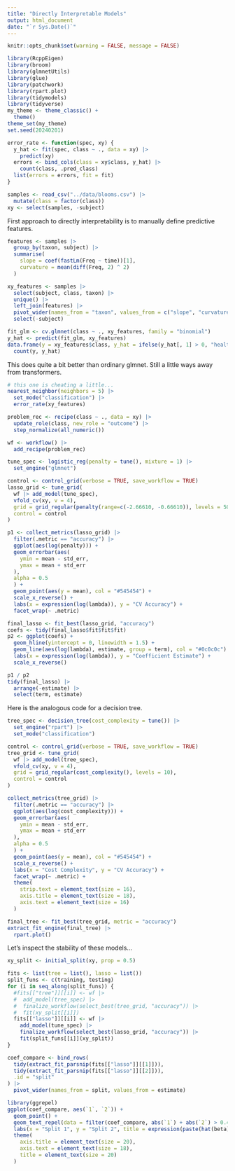 ```yaml
---
title: "Directly Interpretable Models"
output: html_document
date: "`r Sys.Date()`"
---
```


```r
knitr::opts_chunk$set(warning = FALSE, message = FALSE)
```

```r
library(RcppEigen)
library(broom)
library(glmnetUtils)
library(glue)
library(patchwork)
library(rpart.plot)
library(tidymodels)
library(tidyverse)
my_theme <- theme_classic() +
  theme()
theme_set(my_theme)
set.seed(20240201)
```

```r
error_rate <- function(spec, xy) {
  y_hat <- fit(spec, class ~ ., data = xy) |>
    predict(xy)
  errors <- bind_cols(class = xy$class, y_hat) |>
    count(class, .pred_class)
  list(errors = errors, fit = fit)
}
```

```r
samples <- read_csv("../data/blooms.csv") |>
  mutate(class = factor(class))
xy <- select(samples, -subject)
```

First approach to directly interpretability is to manually define predictive
features.

```r
features <- samples |>
  group_by(taxon, subject) |>
  summarise(
    slope = coef(fastLm(Freq ~ time))[1],
    curvature = mean(diff(Freq, 2) ^ 2)
  )
```

```r
xy_features <- samples |>
  select(subject, class, taxon) |>
  unique() |>
  left_join(features) |>
  pivot_wider(names_from = "taxon", values_from = c("slope", "curvature")) |>
  select(-subject)

fit_glm <- cv.glmnet(class ~ ., xy_features, family = "binomial")
y_hat <- predict(fit_glm, xy_features)
data.frame(y = xy_features$class, y_hat = ifelse(y_hat[, 1] > 0, "healthy", "disease")) |>
  count(y, y_hat)
```

This does quite a bit better than ordinary glmnet. Still a little ways away from
transformers.

```r
# this one is cheating a little...
nearest_neighbor(neighbors = 5) |>
  set_mode("classification") |>
  error_rate(xy_features)
```

```r
problem_rec <- recipe(class ~ ., data = xy) |>
  update_role(class, new_role = "outcome") |>
  step_normalize(all_numeric())

wf <- workflow() |>
  add_recipe(problem_rec)

tune_spec <- logistic_reg(penalty = tune(), mixture = 1) |>
  set_engine("glmnet")

control <- control_grid(verbose = TRUE, save_workflow = TRUE)
lasso_grid <- tune_grid(
  wf |> add_model(tune_spec),
  vfold_cv(xy, v = 4),
  grid = grid_regular(penalty(range=c(-2.66610, -0.66610)), levels = 50),
  control = control
)

p1 <- collect_metrics(lasso_grid) |>
  filter(.metric == "accuracy") |>
  ggplot(aes(log(penalty))) +
  geom_errorbar(aes(
    ymin = mean - std_err,
    ymax = mean + std_err
  ),
  alpha = 0.5
  ) +
  geom_point(aes(y = mean), col = "#545454") +
  scale_x_reverse() +
  labs(x = expression(log(lambda)), y = "CV Accuracy") +
  facet_wrap(~ .metric)

final_lasso <- fit_best(lasso_grid, "accuracy")
coefs <- tidy(final_lasso$fit$fit$fit)
p2 <- ggplot(coefs) +
  geom_hline(yintercept = 0, linewidth = 1.5) +
  geom_line(aes(log(lambda), estimate, group = term), col = "#0c0c0c") +
  labs(x = expression(log(lambda)), y = "Coefficient Estimate") +
  scale_x_reverse()

p1 / p2
tidy(final_lasso) |>
  arrange(-estimate) |>
  select(term, estimate)
```

Here is the analogous code for a decision tree.


```r
tree_spec <- decision_tree(cost_complexity = tune()) |>
  set_engine("rpart") |>
  set_mode("classification")

control <- control_grid(verbose = TRUE, save_workflow = TRUE)
tree_grid <- tune_grid(
  wf |> add_model(tree_spec),
  vfold_cv(xy, v = 4),
  grid = grid_regular(cost_complexity(), levels = 10),
  control = control
)

collect_metrics(tree_grid) |>
  filter(.metric == "accuracy") |>
  ggplot(aes(log(cost_complexity))) +
  geom_errorbar(aes(
    ymin = mean - std_err,
    ymax = mean + std_err
  ),
  alpha = 0.5
  ) +
  geom_point(aes(y = mean), col = "#545454") +
  scale_x_reverse() +
  labs(x = "Cost Complexity", y = "CV Accuracy") +
  facet_wrap(~ .metric) +
  theme(
    strip.text = element_text(size = 16),
    axis.title = element_text(size = 18),
    axis.text = element_text(size = 16)
  )

final_tree <- fit_best(tree_grid, metric = "accuracy")
extract_fit_engine(final_tree) |>
  rpart.plot()
```

Let's inspect the stability of these models...

```r
xy_split <- initial_split(xy, prop = 0.5)

fits <- list(tree = list(), lasso = list())
split_funs <- c(training, testing)
for (i in seq_along(split_funs)) {
  #fits[["tree"]][[i]] <- wf |>
  #  add_model(tree_spec) |>
  #  finalize_workflow(select_best(tree_grid, "accuracy")) |>
  #  fit(xy_split[[i]])
  fits[["lasso"]][[i]] <- wf |>
    add_model(tune_spec) |>
    finalize_workflow(select_best(lasso_grid, "accuracy")) |>
    fit(split_funs[[i]](xy_split))
}

coef_compare <- bind_rows(
  tidy(extract_fit_parsnip(fits[["lasso"]][[1]])),
  tidy(extract_fit_parsnip(fits[["lasso"]][[2]])),
  .id = "split"
) |>
  pivot_wider(names_from = split, values_from = estimate)

library(ggrepel)
ggplot(coef_compare, aes(`1`, `2`)) +
  geom_point() +
  geom_text_repel(data = filter(coef_compare, abs(`1`) + abs(`2`) > 0.4), aes(`1`, `2`, label = term), size = 6) +
  labs(x = "Split 1", y = "Split 2", title = expression(paste(hat(beta), " ", "across splits"))) +
  theme(
    axis.title = element_text(size = 20),
    axis.text = element_text(size = 18),
    title = element_text(size = 20)
  )
```